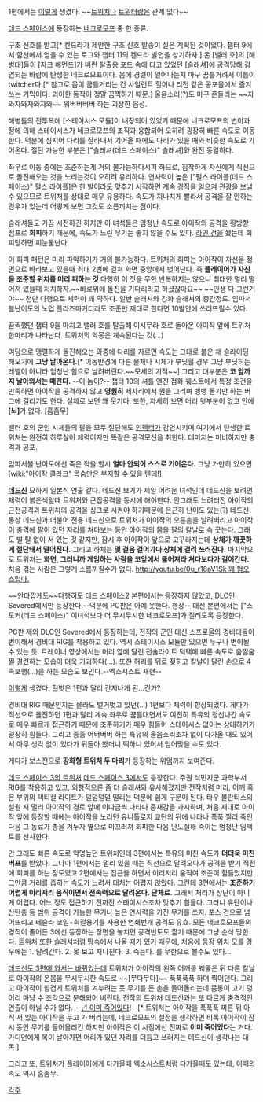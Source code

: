 1편에서는 [http://images4.wikia.nocookie.net/__cb20110302193712/deadspace/images/f/fe/870997-twitcher_super.jpg 이렇게] 생겼다.
~~[[트위치]]나 [[트위터]]랑은 관계 없다~~

[[데드 스페이스]]에 등장하는 [[네크로모프]] 중 한 종류.

구조 신호를 받고[* 켄드라가 제안한 구조 신호 발송이 실은 계획된 것이었다. 챕터 9에서 함선에서 얻을 수 있는 로그와 챕터 11의 켄드라 발언을 상기하자.] 온 [밸러 호]의 [해병대]들이 [자크 해먼드]가 버린 탈출용 포드 속에 타고 있었던 [슬래셔]에 공격당해 감염되는 바람에 탄생한 네크로모프이다. 몸에 경련이 일어나는지 마구 꿈틀거려서 이름이 twitcher다.[* 참고로 몸이 꿈틀거리는 건 사일런트 힐이나 리전 같은 공포물에서 즐겨 쓰는 기믹이다. 괴이한 동작이 정말 끔찍하기 때문.] 울음소리(?)도 마구 흔들리는 ~~자와자와자와자와~~ 워버버버버 하는 괴상한 음성.

해병들의 전투복에 [스테이시스 모듈]이 내장되어 있었기 때문에 네크로모프의 변이과정에 의해 스테이시스가 네크로모프의 조직과 융합되어 오히려 굉장히 빠른 속도로 이동한다. 덕분에 심지어 다리를 잘라내서 기어올 때에도 다리가 있을 때와 비슷한 속도로 기어온다. 절단 가능한 부분은 ["슬래셔(데드 스페이스)" 슬래셔]와 완전 동일하다.

좌우로 이동 중에는 조준하는게 거의 불가능하다시피 하므로, 침착하게 자신에게 직선으로 돌진해오는 것을 노리는것이 오히려 유리하다. 연사력이 높은 ["펄스 라이플(데드 스페이스)" 펄스 라이플]은 한 발이라도 맞추기 시작하면 계속 경직을 일으켜 관광을 보낼 수 있으므로 트위처를 상대로 매우 유용하다. 속도가 지나치게 빨라서 공격을 잘 안하는 경우가 있는데 어떻게 보면 그것도 소름끼치는 점이다.

슬래셔들도 가끔 시전하긴 하지만 이 녀석들은 엄청난 속도로 아이작의 공격을 횡방향 점프로 '''회피'''하기 때문에, 속도가 느린 무기는 좋지 않을 수도 있다. [[라인 건]]을 쐈는데 회피당하면 피눈물난다.

이 회피 패턴은 미리 파악하기가 거의 불가능하다. 트위처의 회피는 아이작이 자신을 정면으로 바라보고 있을때 최대 2번에 걸쳐 화면 중앙에서 벗어난다. 즉 '''플레이어가 자신을 조준할 위치를 미리 피하는 것''' 다행히 이 짓을 무한 반복하지는 않으니 최대한 멀리 떨어져 있을때 처치하자.~~바로위에 돌진을 기다리라고 하셨잖아요~~ ~~인생 다 그런거야~~
천만 다행으로 체력이 꽤 약하다. 일반 슬래셔와 강화 슬래셔의 중간정도. 임파서블난이도의 노업 플라즈마커터라도 조준만 제대로 한다면 10발안에 쓰러뜨릴수 있다.

끔찍했던 챕터 9을 마치고 밸러 호를 탈출해 이시무라 호로 돌아온 아이작 앞에 트위처 한마리가 나타난다. 트위처의 악몽은 계속된다는 것(...)

여담으로 맹렬하게 돌진해오는 와중에 다리를 자르면 속도는 그대로 붙은 채 슬라이딩 해오기에 '''그냥 날아온다.'''[* 이동반경에 다른 물체나 시체가 부딪힐 경우 그냥 부딪히는 레벨이 아니라 엄청난 힘으로 날려버린다.~~모세의 기적~~] 그리고 대부분은 '''코 앞까지 날아와서는 때린다.''' --이 놈이?--
챕터 10의 셔틀 엔진 점화 퀘스트에서 특정 조건을 만족하면 아이작을 공격하지 않고 '''영원히''' 제자리에서 원을 그리며 뱅뱅 돌기만 하는 버그에 걸리기도 한다. 실제로 보면 꽤 웃기다.
또한, 자세히 보면 머리 윗부분이 없고 안에 '''[뇌]'''가 없다. [흠좀무] 

밸러 호의 군인 시체들의 팔을 모두 절단해도 [[인펙터]]가 감염시키며 여기에서 탄생한 트위쳐는 완전히 하루살이 체력이지만 똑같은 공격모션을 취한다. 데미지는 미비하지만 충격과 공포.

임파서블 난이도에선 죽은 척을 할시 '''얼마 안되어 스스로 기어온다.''' 그냥 가만히 있으면 [wiki:"아이작 클라크" 목숨만은 부지할 수 있을 텐데!]

'''[[데드신]]''' 묘하게 일본식 연출 같다. 데드신 보기가 제일 어려운 녀석인데 데드신을 보려면 체력이 붉은색일때 트위처와 근접공격을 동시에 해야한다. 안그래도 느려터진 아이작의 근전공격과 트위처의 공격을 싱크로 시켜야 하기때문에 은근히 난이도 있는(?) 데드신. 
통상 데드신과 더불어 전용 데드신으로 트위처가 아이작의 오른손을 날려버리고 아이작이 충격에 팔이 있던 자리를 쳐다보는 동안 아이작의 몸을 팔의 칼날로 슥 긋는다. 그래도 별 탈 없이 서 있는 것 같지만, 잠시 후 아이작이 앞으로 고꾸라지는데 '''상체가 깨끗하게 절단돼서 떨어진다.''' 그리고 하체는 '''몇 걸음 걸어가다 상체에 걸려 쓰러진다.''' 마지막으로 트위처는 '''화면, 그러니까 게임하는 사람을 코앞에서 뚫어져라 쳐다보다가 걸어간다.''' 처음 겪는 사람은 그렇게 소름끼칠수가 없다.
[[http://youtu.be/0u_r18aV1Sk 꽤 혐오스럽다.]]

~~안타깝게도~~다행히도 [[데드 스페이스2]] 본편에서는 등장하지 않았고, [[DLC]]인 Severed에서만 등장한다.--덕분에 PC판은 아예 못한다. 젠장-- 대신 본편에서는 ["스토커(데드 스페이스)" 이녀석보다 더 무시무시한 네크로모프]가 질리도록 등장한다.

PC판 제외 DLC인 Severed에서 등장하는데, 전작의 군인 대신 스프로울의 경비대들이 변이해서 경비대 RIG를 착용하고 있다. 역시 스테이시스 모듈만 있으면 누구나 변이될 수 있는 듯. 트레이너 영상에서는 머리 옆에 달린 전술라이트 덕택에 빠른 속도로 움찔움찔 경련하는 모습이 더욱 기괴하다(…). 또한 허리를 뒤로 젖히고 칼날이 달린 손으로 4족보행(…)을 하는 모습도 보인다.--엑소시스트 재현--

[http://images.wikia.com/deadspace/images/5/5f/166608_494989571658_18523496658_6336114_4873027_n.jpg 이렇게] 생겼다. 헐벗은 1편과 달리 간지나게 된...건가?

경비대 RIG 때문인지는 몰라도 벌거벗고 있던(...) 1편보다 체력이 향상되었다. 게다가 직선으로 돌진하던 1편과 달리 계속 좌우로 꿈틀대면서도 여전히 특유의 정신나간 속도로 매우 빠르게 접근하기 때문에 조준하기가 매우 힘들어 스테이시스 없이는 상대하기가 굉장히 힘들다. 그리고 종종 어버버버 하는 특유의 울음소리조차 없이 다가올 때도 있어서 아무 생각 없이 있다가 뒤돌아 봤더니 떡하니 있어서 얻어맞을 수도 있다.

게다가 보스전으로 '''강화형 트위처 두 마리'''가 등장하는 위엄까지 보여준다.

[http://images.wikia.com/deadspace/images/8/82/Ds3_twitcher.jpg 데드 스페이스 3의 트위처]
[[데드 스페이스 3]]에서도 등장한다. 주권 식민지군 과학부서 RIG를 착용하고 있고, 외형적으론 좀 더 슬래셔와 유사해졌지만 전작처럼 머리, 어깨 혹은 부위의 택티컬 라이트가 덜덜덜덜 떨리는 덕분에 쉽게 구분이 된다. 타우 볼란티스의 설원 저 멀리 아이작의 경로 앞에 이따금씩 나타나 존재감을 과시하며, 처음 제대로 아이작 앞에 등장할 때에는 아이작을 노리던 유니톨로지 교단의 뒤에 나타나 푹푹 찔러 죽인 다음 그 동료가 총을 겨누자 옆으로 미끄러져 회피한 다음 난도질해 죽이는 엄청난 임팩트를 선사한다.

안 그래도 빠른 속도로 악명높던 트위처인데 3편에서는 특유의 미친 속도가 '''더더욱 미친 버프'''를 받았다. 그나마 1편에서는 멀리 있을 때는 직선으로 달려오다가 공격을 받기 직전에 회피를 하는 정도였고 2편에서는 접근을 하면서 이리저리 움직여 조준이 힘들었지만 그만큼 거리를 좁히는 속도가 느려서 대처는 어렵지 않았다. 그런데 3편에서는 '''조준하기 어렵게 이리저리 움직이면서 전속력으로 달려온다. 단체로.''' 그래서 처리가 장난이 아니게 어렵다. 어느 정도 접근하기 전까진 스테이시스조차 맞추기 힘들다. 그러니 유탄이나 산탄총 등 범위 공격이 가능한 무기나 높은 연사력을 가진 무기를 쓰자. 포스 건으로 넘어뜨리고 테슬라 코일+회절용기를 사용한 연쇄번개 공격도 유효. 모든 네크로모프들의 경직이 줄어든 3에선 등장하는 장면을 놓치면 공격빈도도 짧기 때문에 그냥 순삭 당한다. 트위처 또한 슬래셔처럼 땅속에서 나올 때가 있기 때문에, 처음에 등장 위치 모를 경우에는 1. 달려간다. 2. 못 보고 지나친다. 3. 죽는다. 를 무한으로 볼수도 있다...

[https://www.youtube.com/watch?v=qUZOj7hJv0I 데드신도 3편에 와서는 바뀌었는데] 트위처가 아이작의 왼쪽 어깨를 꿰뚫은 뒤 다른 칼날로 아이작의 온몸을 무시무시한 속도로 ~~[무다무다]~~ 푹푹푹푹 하며 찍어댄다. 그리고 아이작이 힘겹게 트위처를 겨누려는 듯 무기를 든 손을 들어올리는데 몸통이 고기 덩어리 마냥 수 조각으로 분해되어 버린다. 전작의 트위처 데드신과는 또 다르게 충격적인 연출이 아닐 수가 없다. --[[넌 이미 죽어있다]]!--[* 트위처는 아이작을 푹푹푹 찌른 뒤 아직 서 있는 아이작을 두고 가 버리는데, 네크로모프의 설정을 생각하면 비록 아이작이 잠시 동안 무기를 들어올리긴 하지만 아이작은 이 시점에선 진짜로 '''이미 죽어있다'''는 거다. 가디언에게 목이 날아가면 머리가 있던 자리를 더듬고 쓰러지는 데드신이 생각나는 대목.]

그리고 또, 트위처가 플레이어에게 다가올때 엑소시스트처럼 다가올때도 있는데, 이때의 속도 역시 흠좀무.

[[각주]]
